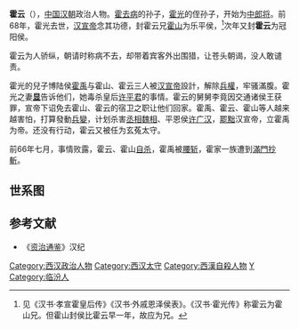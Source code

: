 '''霍云'''（{{bd|？||前66年||catIdx=H}}），[[中国|中国]][[汉朝|汉朝]]政治人物。[[霍去病|霍去病]]的孙子，[[霍光|霍光]]的侄孙子，开始为[[中郎将|中郎将]]。前68年，霍光去世，[[汉宣帝|汉宣帝]]念其功德，封霍云兄[[霍山_(汉朝)|霍山]]为乐平侯，<ref>见《汉书·孝宣霍皇后传》《汉书·外戚恩泽侯表》。《汉书·霍光传》称霍云为霍山兄。但霍山封侯比霍云早一年，故应为兄。</ref>次年又封'''霍云'''为冠阳侯。

霍云为人骄纵，朝请时称病不去，却带着宾客外出围猎，让苍头朝谒，没人敢谴责。

霍光的兒子博陆侯[[霍禹|霍禹]]与霍山、霍云三人被[[汉宣帝|汉宣帝]]設計，解除[[兵權|兵權]]，牢骚滿腹。霍光之妻'''[[太夫人显|显]]'''告诉他们，她毒杀皇后[[许平君|许平君]]的事情。霍云的舅舅李竟因交通诸侯王获罪，宣帝下诏免去霍山、霍云的宿卫之职让他们回家。霍禹、霍云、霍山等人越来越害怕，打算發動[[兵變|兵變]]，计划杀害[[丞相|丞相]][[魏相_(漢朝)|魏相]]、平恩侯[[许广汉|许广汉]]，[[罷黜|罷黜]]汉宣帝，立霍禹为帝。还没有行动，霍云又被任为玄菟太守。

前66年七月，事情败露，霍云、霍山[[自杀|自杀]]，霍禹被[[腰斩|腰斩]]，霍家一族遭到[[族滅|滿門抄斬]]。

==世系图==
<center>
{{familytree/start}}
{{familytree | | | | | | | | | | | | | | | | | | | Ww |Ww=[[卫媪|卫媪]]}}
{{familytree | |,|-|-|-|-|-|-|-|v|-|-|-|v|-|-|-|-|-|^|-|-|-|v|-|-|-|v|-|-|-|v|-|-|-|.| |}}
{{familytree | Zj | | He |v| Jr | | Se |v|-|-| Zr | | Zf | | Qi | | Bu | | Gu |Zj=[[卫长君|卫长君]]|He=[[公孙贺|公孙贺]]|Jr=[[卫孺|卫孺]]|Se=[[卫少儿|卫少儿]]|Zr=[[霍仲孺|霍仲孺]]|Zf=[[卫子夫|卫子夫]]|Qi=长平烈侯<br>[[卫青|卫青]]|Bu=[[卫步|卫步]]|Gu=[[卫广|卫广]]}}
{{familytree | | | | | | | |!| | | | | | | |!| | | |!| | | |,|-|-|-|+|-|-|-|v|-|-|-|v|-|-|-|.|}}
{{familytree | | | | | | | Js | | | | | | Qb | | Gu | | Ka | | By | | De | | Mo | | Mo |Js=[[公孙敬声|公孙敬声]]|Ka=长平侯<br>[[卫伉|卫伉]]|By=阴安侯<br>[[卫不疑|卫不疑]]|De=发干侯<br>[[卫登|卫登]]|Qb=冠军景桓侯<br>[[霍去病|霍去病]]|Gu=博陆宣成侯<br>[[霍光|霍光]]|Mo=□}}
{{familytree | | | | | | | | | | | |,|-|-|-|(| | | |)|-|-|-|.| | | | | | | | | | | |!| | | |!| }}
{{familytree | | | | | | | | | | | Sh | | Mo | | Yu | | Cj | | | | | | | | | | Mo | | Mo |Sh=冠军哀侯<br>[[霍嬗|霍嬗]]|Mo=□|Yu=博陆侯<br>[[霍禹|霍禹]]|Cj=[[霍成君|霍成君]]}}
{{familytree | | | | | | | | | | | |,|-|-|-|(| | | | | | | | | | | | | | | | | | | |!| | | |!| }}
{{familytree | | | | | | | | | | | Sh | | Yu | | | | | | | | | | | | | | | | | | Xu | | Mo |Sh=乐平侯<br>[[霍山_(汉朝)|霍山]]|Yu=冠阳侯<br>[[霍云|霍云]]|Xu=[[卫玄|卫玄]]|Mo=□}}
{{familytree | | | | | | | | | | | | | | | | | | | | | | | | | | | | | | | | | | | | | | | |!| }}
{{familytree | | | | | | | | | | | | | | | | | | | | | | | | | | | | | | | | | | | | | | | Sh |Sh=关内侯<br>[[卫赏|卫赏]]}}
{{familytree/end}}
</center>

==参考文献==
{{reflist}}
*《[[资治通鉴|资治通鉴]]》汉纪

{{DEFAULTSORT:H}}
[[Category:西汉政治人物|Category:西汉政治人物]]
[[Category:西汉太守|Category:西汉太守]]
[[Category:西漢自殺人物|Category:西漢自殺人物]]
[[Category:霍姓|Y]]
[[Category:临汾人|Category:临汾人]]